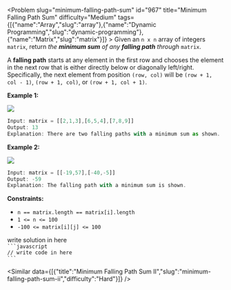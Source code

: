 
<Problem slug="minimum-falling-path-sum" id="967" title="Minimum Falling Path Sum" difficulty="Medium" tags={[{"name":"Array","slug":"array"},{"name":"Dynamic Programming","slug":"dynamic-programming"},{"name":"Matrix","slug":"matrix"}]} >
    Given an `n x n` array of integers `matrix`, return _the **minimum sum** of any **falling path** through_ `matrix`.

A **falling path** starts at any element in the first row and chooses the element in the next row that is either directly below or diagonally left/right. Specifically, the next element from position `(row, col)` will be `(row + 1, col - 1)`, `(row + 1, col)`, or `(row + 1, col + 1)`.

**Example 1:**

![](https://assets.leetcode.com/uploads/2021/11/03/failing1-grid.jpg)
```javascript 
Input: matrix = [[2,1,3],[6,5,4],[7,8,9]]
Output: 13
Explanation: There are two falling paths with a minimum sum as shown.

```

**Example 2:**

![](https://assets.leetcode.com/uploads/2021/11/03/failing2-grid.jpg)
```javascript 
Input: matrix = [[-19,57],[-40,-5]]
Output: -59
Explanation: The falling path with a minimum sum is shown.

```

**Constraints:**

*   `n == matrix.length == matrix[i].length`
*   `1 <= n <= 100`
*   `-100 <= matrix[i][j] <= 100`
</Problem >

<Solution>
write solution in here
</Solution>

<Code>
```javascript
// write code in here
```
</Code>

<Similar data={[{"title":"Minimum Falling Path Sum II","slug":"minimum-falling-path-sum-ii","difficulty":"Hard"}]} />
